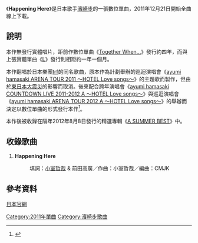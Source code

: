 {{Refimprove|time=2020-07-07T14:50:44+00:00}}
{{Single infobox
| Name           =Happening Here
| Cover          = 
| Artist         = [[濱崎步|濱崎步]]
| Album          =
| A-side         = 
| B-side         =  
| Released       = 2011年12月21日
| Format         = 數位下載
| Recorded       = 
| Genre          = [[日本流行音樂|日本流行音樂]]
| Length         = 
| Label          = [[avex_trax|avex trax]]
| Writer         = [[小室哲哉|小室哲哉]]
| Producer       = 松浦勝人
| Certification  = 
| Chart position = 
| Last single    = [[L_(濱崎步單曲)|L]]<br />（2010年）
| This single    = '''Happening Here'''<br />（2011年）
| Next single    = [[how_beautiful_you_are|how beautiful you are]]<br />（2012年）
| Misc           = 
}}

《'''Happening Here'''》是日本歌手[[濱崎步|濱崎步]]的一張數位單曲，2011年12月21日開始全曲線上下載。

== 說明 ==

本作無發行實體唱片，距前作數位單曲《[[Together_When...|Together When...]]》發行約四年，而與上張實體單曲《[[L_(濱崎步單曲)|L]]》發行則相距約一年一個月。

本作翻唱於日本樂團[[TRF|trf]]的同名歌曲，原本作為計劃舉辦的巡迴演唱會《[[Ayumi_hamasaki_～POWER_of_MUSIC～_2011_A_LIMITED_EDITION|ayumi hamasaki ARENA TOUR 2011 ～HOTEL Love songs～]]》的主題歌而製作，但由於[[東日本大震災|東日本大震災]]的影響而取消。後來配合跨年演唱會《[[Party_Queen_(濱崎步專輯)|ayumi hamasaki COUNTDOWN LIVE 2011-2012 A 〜HOTEL Love songs〜]]》與巡迴演唱會《[[ayumi_hamasaki_ARENA_TOUR_2012_A_～HOTEL_Love_songs～|ayumi hamasaki ARENA TOUR 2012 A ～HOTEL Love songs～]]》的舉辦而決定以數位單曲的形式發行本作<ref name="avex jp">{{Cite web
|author= 
|date= 
|url= https://avex.jp/ayu/news/detail.php?id=13035
|title= 浜崎あゆみがTRFの名曲「Happening Here」をカヴァー！
|website= 
|publisher= 
|accessdate= 2020-05-04
|archive-date= 2020-07-05
|archive-url= https://web.archive.org/web/20200705080330/https://avex.jp/ayu/news/detail.php?id=13035
|dead-url= no
}}</ref>。

本作後被收錄在隔年2012年8月8日發行的精選專輯《[[A_SUMMER_BEST|A SUMMER BEST]]》中。

== 收錄歌曲 ==

#'''Happening Here'''  
#: 填詞：[[小室哲哉|小室哲哉]] & 前田高廣／作曲：小室哲哉／編曲：CMJK

== 參考資料 ==
[https://avex.jp/ayu/news/detail.php?id=13035 日本官網]{{Wayback|url=https://avex.jp/ayu/news/detail.php?id=13035 |date=20200705080330 }}
<references/>
{{濱崎步}}

[[Category:2011年單曲|Category:2011年單曲]]
[[Category:濱崎步歌曲|Category:濱崎步歌曲]]